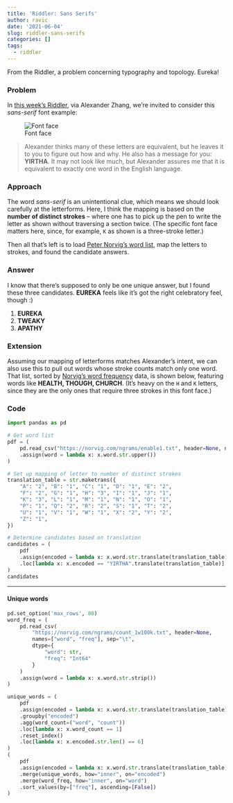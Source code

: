 ```yaml
---
title: 'Riddler: Sans Serifs'
author: ravic
date: '2021-06-04'
slug: riddler-sans-serifs
categories: []
tags:
  - riddler
---
```


[riddler-problem]: https://fivethirtyeight.com/features/can-you-decipher-the-secret-message/
[norvig-word-list]: https://norvig.com/ngrams/enable1.txt
[norvig-word-freq]: https://norvig.com/ngrams/count_1w100k.txt

From the Riddler, a problem concerning typography and topology. Eureka!

<!--more-->

### Problem

In [this week's Riddler][riddler-problem], via Alexander Zhang, we're invited to consider this *sans-serif* font example:  

![Font face](https://fivethirtyeight.com/wp-content/uploads/2021/06/Screen-Shot-2021-05-31-at-6.53.29-PM.png?w=700)

> Alexander thinks many of these letters are equivalent, but he leaves it to you to figure out how and why. He also has a message for you: **YIRTHA**. It may not look like much, but Alexander assures me that it is equivalent to exactly one word in the English language.

### Approach

The word *sans-serif* is an unintentional clue, which means we should look carefully at the letterforms. Here, I think the mapping is based on the **number of distinct strokes** -- where one has to pick up the pen to write the letter as shown without traversing a section twice. (The specific font face matters here, since, for example, `K` as shown is a three-stroke letter.)

Then all that's left is to load [Peter Norvig's word list][norvig-word-list], map the letters to strokes, and found the candidate answers.

### Answer

I know that there's supposed to only be one unique answer, but I found these three candidates. **EUREKA** feels like it's got the right celebratory feel, though :)

1.  **EUREKA**
2.  **TWEAKY**
2.  **APATHY**

### Extension

Assuming our mapping of letterforms matches Alexander's intent, we can also use this to pull out words whose stroke counts match only one word. That list, sorted by [Norvig's word frequency][norvig-word-freq] data, is shown below, featuring words like **HEALTH, THOUGH, CHURCH**. (It's heavy on the `H` and `K` letters, since they are the only ones that require three strokes in this font face.)


### Code 

```python
import pandas as pd

# Get word list
pdf = (
    pd.read_csv("https://norvig.com/ngrams/enable1.txt", header=None, names=["word"])
    .assign(word = lambda x: x.word.str.upper())
)
```


```python
# Set up mapping of letter to number of distinct strokes
translation_table = str.maketrans({
    "A": "2", "B": "1", "C": "1", "D": "1", "E": "2",
    "F": "2", "G": "1", "H": "3", "I": "1", "J": "1",
    "K": "3", "L": "1", "M": "1", "N": "1", "O": "1",
    "P": "1", "Q": "2", "R": "2", "S": "1", "T": "2",
    "U": "1", "V": "1", "W": "1", "X": "2", "Y": "2",
    "Z": "1",
})

# Determine candidates based on translation
candidates = (
    pdf
    .assign(encoded = lambda x: x.word.str.translate(translation_table))
    .loc[lambda x: x.encoded == "YIRTHA".translate(translation_table)]
)
candidates
```


***

#### Unique words


```python
pd.set_option('max_rows', 80) 
word_freq = (
    pd.read_csv(
        "https://norvig.com/ngrams/count_1w100k.txt", header=None, 
        names=["word", "freq"], sep="\t", 
        dtype={
            "word": str,
            "freq": "Int64"
        }
    )
    .assign(word = lambda x: x.word.str.strip())
)

unique_words = (
    pdf
    .assign(encoded = lambda x: x.word.str.translate(translation_table))
    .groupby("encoded")
    .agg(word_count=("word", "count"))
    .loc[lambda x: x.word_count == 1]
    .reset_index()
    .loc[lambda x: x.encoded.str.len() == 6]
)
(
    pdf
    .assign(encoded = lambda x: x.word.str.translate(translation_table))
    .merge(unique_words, how="inner", on="encoded")
    .merge(word_freq, how="inner", on="word")
    .sort_values(by=["freq"], ascending=[False])
)
```


